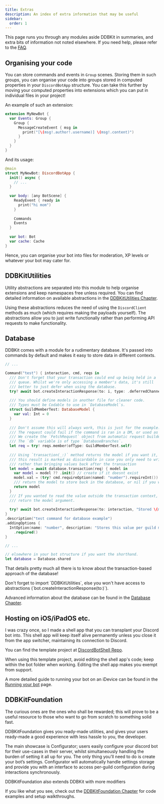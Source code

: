 ```yaml
---
title: Extras
description: An index of extra information that may be useful
sidebar:
  order: 1
---
```


This page runs you through any modules aside DDBKit in summaries, 
and extra bits of information not noted elsewhere. 
If you need help, please refer to the [FAQ](/extras/faq).

## Organising your code
You can store commands and events in `Group` scenes. Storing them in such groups, you can organise your code into groups stored in computed properties in your `DiscordBotApp` structure. You can take this further by moving your computed properties into extensions which you can put in individual files in your project!

An example of such an extension:
```swift
extension MyNewBot {
  var Events: Group {
    Group {
      MessageCreateEvent { msg in
        print("[\(msg!.author!.username)] \(msg!.content)")
      }
    }
  }
}
```
And its usage:
```swift
@main
struct MyNewBot: DiscordBotApp {
  init() async {
    // ...
  }
  
  var body: [any BotScene] {
    ReadyEvent { ready in
      print("hi mom")
    }
    
    Commands
    Events
  }
  
  var bot: Bot
  var cache: Cache
}
```

Hence, you can organise your bot into files for moderation, XP levels or whatever your bot may cater for.
## DDBKitUtilities
Utility abstractions are separated into this module to help organise extensions and keep namespaces free unless required.
You can find detailed information on available abstractions in the [DDBKitUtilities Chapter](/extras/ddbkitutilities).

Using these abstractions reduces the need of using the `DiscordClient` methods as much (which requires making the payloads yourself). 
The abstractions allow you to just write functionally rather than performing API requests to make functionality.

## Database
DDBKit comes with a module for a rudimentary database. It's passed into commands by default and makes it easy to store data in different contexts.

```swift
// ...

Command("test") { interaction, cmd, reqs in
  /// Don't forget that your transaction could end up being held in a
  /// queue. Whilst we're only accessing a member's data, it's still
  /// better to just defer when using the database.
  try? await bot.createInteractionResponse(to: i, type: .deferredChannelMessageWithSource())
  
  /// You should define models in another file for cleaner code.
  /// Types must be Codable to use in `DatabaseModel`s.
  struct GuildMemberTest: DatabaseModel {
    var val: Int = 0
  }
  
  /// Don't assume this will always work, this is just for the example.
  /// The request could fail if the command is ran in a DM, or used as a user-app.
  /// We create the `FetchRequest` object from automatic request builder method on db argument.
  /// The `db` variable is of type `DatabaseBranches`.
  let req = try! reqs.member(ofType: GuildMemberTest.self)
  
  /// Using `transaction(_:)` method returns the model if you want it,
  /// this result is marked as discardable in case you only need to write values
  /// rather than bringing values back after the transaction
  let model = await database.transaction(req) { model in
    var model = model ?? .init() // create if it doesnt exist
    model.val = (try? cmd.requireOption(named: "number").requireInt()) ?? 0
    /// return the model to store back in the database, or nil if you want to delete it
    return model
  }
  /// If you wanted to read the value outside the transaction context, just
  /// return the model argument.
  
  try? await bot.createInteractionResponse(to: interaction, "Stored \(model?.val ?? 0)!")
}
.description("test command for database example")
.addingOptions {
  IntOption(name: "number", description: "Stores this value per guild member.")
    .required()
}

// ...

// elsewhere in your bot structure if you want the shorthand.
let database = Database.shared
```

That details pretty much all there is to know about the transaction-based approach of the database!

<Aside type="note">
Don't forget to import `DDBKitUtilities`, else you won't have access to abstractions (`bot.createInteractionResponse(to:)`).
</Aside>

Advanced information about the database can be found in the [Database Chapter](https://github.com/llsc12/DDBKit/wiki/Extras-%E2%80%90-Database). 

## Hosting on iOS/iPadOS etc.
I was crazy once, so I made a shell app that you can transplant your Discord bot into. This shell app will keep itself alive permanently unless you close it from the app switcher, maintaining its connection to Discord.

You can find the template project at [DiscordBotShell Repo](https://github.com/llsc12/DiscordBotShell).

<Aside type="note">
When using this template project, avoid editing the shell app's code; keep within the bot folder when working. Editing the shell app makes you exempt from support.
</Aside>

A more detailed guide to running your bot on an iDevice can be found in the [Running your bot](/start-here/running-your-bot) page.
## DDBKitFoundation
The curious ones are the ones who shall be rewarded; this will prove to be a useful resource to those who want to go from scratch to something solid fast.

DDBKitFoundation gives you ready-made utilities, and gives your users ready-made a good experience with less hassle to you, the developer.

The main showcase is Configurator; users easily configure your discord bot for their use-cases in their server, whilst simultaneously handling the burden of setting it all up for you. The only thing you’ll need to do is create your bot’s settings. Configurator will automatically handle settings storage and provide you with an interface to access per-guild configuration during interactions synchronously.

DDBKitFoundation also extends DDBKit with more modifiers

If you like what you see, check out the [DDBKitFoundation Chapter](/extras/ddbkitfoundation) for code examples and setup walkthroughs.